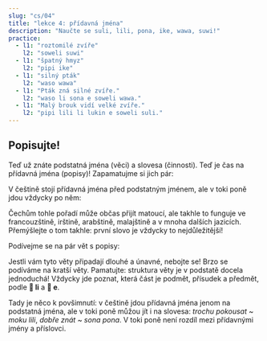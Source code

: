 ---
slug: "cs/04"
title: "lekce 4: přídavná jména"
description: "Naučte se suli, lili, pona, ike, wawa, suwi!"
practice:
  - l1: "roztomilé zvíře"
    l2: "soweli suwi"
  - l1: "špatný hmyz"
    l2: "pipi ike"
  - l1: "silný pták"
    l2: "waso wawa"
  - l1: "Pták zná silné zvíře."
    l2: "waso li sona e soweli wawa."
  - l1: "Malý brouk vidí velké zvíře."
    l2: "pipi lili li lukin e soweli suli."
---


## Popisujte!

Teď už znáte podstatná jména (věci) a slovesa (činnosti). Teď je čas na přídavná jména (popisy)!
Zapamatujme si jich pár:

<List>
  <Word sl="suli" m="velké, důležité" />
  <Word sl="lili" m="malé, mladé" />
  <Word sl="pona" m="dobré, příjemné" />
  <Word sl="ike" m="špatné, nepříjemné" />
  <Word sl="wawa" m="silné, úžasné" />
  <Word sl="sona" m="znalé, chytré" />
  <Word sl="suwi" m="roztomilé, sladké" />
</List>

V češtině stojí přídavná jména před podstatným jménem, ale v toki poně jdou vždycky po něm:

<List>
  <Word sl="soweli suli" m="velké zvíře" />
  <Word sl="pipi lili" m="malý hmyz" />
  <Word sl="waso suwi" m="roztomilý pták" />
</List>

Čechům tohle pořadí může občas přijít matoucí, ale takhle to funguje ve francouzštině, irštině, arabštině, malajštině a v mnoha dalších jazicích.
Přemýšlejte o tom takhle: první slovo je vždycky to nejdůležitější!

Podívejme se na pár vět s popisy:

<List>
  <Sentence
    sl="waso li lukin e soweli suwi."
    m="Pták vidí roztomilé zvíře."
  />
  <Sentence
    sl="soweli wawa li moku e kasi suli."
    m="Silné zvíře jí velké rostliny."
  />
  <Sentence
    sl="pipi ike li moku lili e soweli."
    m="Zlí brouci trochu pokousávají zvíře."
  />
  <Sentence
    sl="waso sona li sona pona e pipi."
    m="Chytrý pták dobře zná hmyz."
  />
</List>

Jestli vám tyto věty připadají dlouhé a únavné, nebojte se! Brzo se podíváme na kratší věty. Pamatujte: struktura věty je v podstatě docela jednoduchá! Vždycky jde poznat, která část je podmět, přísudek a předmět, podle **󱤧 li** a **󱤉 e**.

Tady je něco k povšimnutí: v češtině jdou přídavná jména jenom na podstatná jména, ale v toki poně můžou jít i na slovesa: _trochu pokousat_ ~ _moku lili_, _dobře znát_ ~ _sona pona_. V toki poně není rozdíl mezi přídavnými jmény a příslovci.

<Practice exercises={frontmatter.practice} />